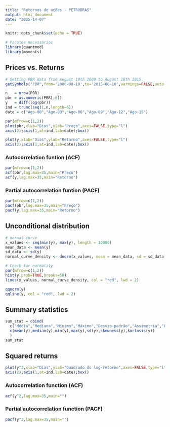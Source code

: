 ---
title: "Retornos de ações - PETROBRAS"
output: html_document
date: "2025-14-07"
---

```{r setup, include=FALSE}
knitr::opts_chunk$set(echo = TRUE)
```

```{r cars}
# Pacotes necessários
library(quantmod) 
library(moments)
```

## Prices vs. Returns

```{r}
# Getting PBR data from August 10th 2000 to August 10th 2015.
getSymbols("PBR",from='2000-08-10',to='2015-08-10',warnings=FALSE,auto.assign=TRUE)    

n   = nrow(PBR)
pbr = as.numeric(PBR[,6])      
y   = diff(log(pbr))           
ind = trunc(seq(1,n,length=6))
date = c("Ago-00","Ago-03","Ago-06","Ago-09","Ago-12","Ago-15")

par(mfrow=c(1,2))
plot(pbr,xlab="Dias",ylab="Preço",axes=FALSE,type="l")
axis(2);axis(1,at=ind,lab=date);box()

plot(y,xlab="Dias",ylab="Retorno",axes=FALSE,type="l")
axis(2);axis(1,at=ind,lab=date);box()
```

### Autocorrelation funtion (ACF)

```{r}
par(mfrow=c(1,2))
acf(pbr,lag.max=35,main="Preço")
acf(y,lag.max=35,main="Retorno")
```

### Partial autocorrelation funtion (PACF)

```{r}
par(mfrow=c(1,2))
pacf(pbr,lag.max=35,main="Preço")
pacf(y,lag.max=35,main="Retorno")
```

## Unconditional distribution

```{r}
# normal curve
x_values <- seq(min(y), max(y), length = 10000)
mean_data <- mean(y)
sd_data <- sd(y)
normal_curve_density <- dnorm(x_values, mean = mean_data, sd = sd_data)

# Check for normality
par(mfrow=c(1,2))
hist(y,prob=TRUE,breaks=50)
lines(x_values, normal_curve_density, col = "red", lwd = 2)

qqnorm(y)
qqline(y, col = "red", lwd = 2)
```

## Summary statistics

```{r}
sum_stat = cbind(
  c("Média","Mediana","Mínimo","Máximo","Desvio padrão","Assimetria","Excesso de curtose"),
  c(mean(y),median(y),min(y),max(y),sd(y),skewness(y),kurtosis(y))
  )
sum_stat
```

## Squared returns

```{r}
plot(y^2,xlab="Dias",ylab="Quadrado do log-retorno",axes=FALSE,type="l")
axis(2);axis(1,at=ind,lab=date);box()
```

### Autocorrelation function (ACF)

```{r}
acf(y^2,lag.max=35,main="")
```

### Partial autocorrelation function (PACF)

```{r}
pacf(y^2,lag.max=35,main="")
```
